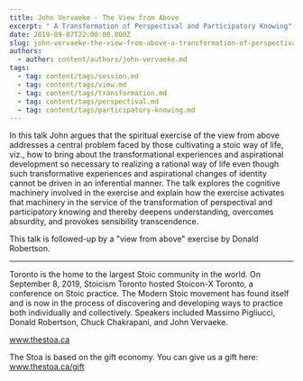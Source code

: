 ```yaml
---
title: John Vervaeke - The View from Above
excerpt: " A Transformation of Perspectival and Participatory Knowing"
date: 2019-09-07T22:00:00.000Z
slug: john-vervaeke-the-view-from-above-a-transformation-of-perspectival-and-participatory-knowing
authors:
  - author: content/authors/john-vervaeke.md
tags:
  - tag: content/tags/session.md
  - tag: content/tags/view.md
  - tag: content/tags/transformation.md
  - tag: content/tags/perspectival.md
  - tag: content/tags/participatory-knowing.md
---
```


In this talk John argues that the spiritual exercise of the view from above addresses a central problem faced by those cultivating a stoic way of  life, viz., how to bring about the  transformational experiences and aspirational development  so necessary to realizing a rational way of life even though such transformative experiences and aspirational changes of identity cannot be driven in an inferential manner. The talk explores the cognitive machinery involved in the exercise and explain how the exercise activates that machinery in the service of the transformation of perspectival and participatory knowing and thereby deepens understanding, overcomes absurdity, and provokes sensibility transcendence.

This talk is followed-up by a "view from above" exercise by Donald Robertson.

***

Toronto is the home to the largest Stoic community in the world. On September 8, 2019, Stoicism Toronto hosted Stoicon-X Toronto, a conference on Stoic practice. The Modern Stoic movement has found itself and is now in the process of discovering and developing ways to practice both individually and collectively. Speakers included Massimo Pigliucci, Donald Robertson, Chuck Chakrapani, and John Vervaeke.

www.thestoa.ca

The Stoa is based on the gift economy. You can give us a gift here: www.thestoa.ca/gift
